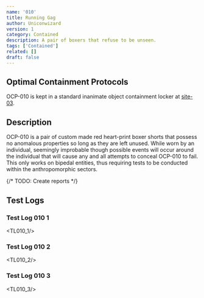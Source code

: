 ```yaml
---
name: '010'
title: Running Gag
author: Uniconwizard
version: 1
category: Contained
description: A pair of boxers that refuse to be unseen.
tags: ['Contained']
related: []
draft: false
---
```


## Optimal Containment Protocols
OCP-010 is kept in a standard inanimate object containment locker at [site-03](site/03).

## Description
OCP-010 is a pair of custom made red heart-print boxer shorts that possess no anomalous properties so long as they are left unused.
While worn by an individual, seemingly improbable though possible events will occur around the individual that will cause any and all attempts to conceal OCP-010 to fail.
This only works on bipedal entities, thus requiring tests to be conducted within the anthropomorphic sectors.

{/* TODO: Create reports */}
## Test Logs
### Test Log 010 1
<TL010_1/>

### Test Log 010 2
<TL010_2/>

### Test Log 010 3
<TL010_3/>
